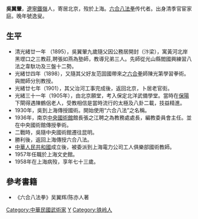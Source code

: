 {{unreferenced|time=2016-02-19T18:40:23+00:00}}
{{tone|time=2016-02-19T18:40:23+00:00}}

'''吳翼翬'''{{BD|1885年||1958年}}，[[遼寧|遼寧]][[鐵嶺|鐵嶺]]人，寄居北京，歿於上海。[[六合八法拳|六合八法拳]]传代者。出身清季官宦家庭。晚年號逸叟。

==生平==
*清光緒廿一年 （1895），吳翼翬九歲隨父因公務居開封（汴梁），寓黃河北岸黑堽口之三教莊,聘張如燕為塾師，教導兄弟三人。先師從光山縣閻國興練習八法之韋馱功及三盤十二勢。
* 光緒廿四年（1898），又隨其父好友范固國帶來之[[六合拳|六合拳]]師陳光第學習拳術。與閻師分別教授。
* 光緒廿七年（1901），其父治河工事完成後，返回北京，卜居老官街。
* 光緒三十一年（1905年），由北京願堂，考入保定北洋武備學堂。當時在[[保阳_（尚未撰寫）|保陽]]下閘得遇陳鶴侶老人，受教相信是當時流行的太極及八卦二載，技益精進。
* 1930年，吳到上海傳授國術。開始使用“六合八法”之名稱。
* 1936年，南京[[中央國術館|中央國術館]]館長張之江聘之為教務處處長，編教委員會主任。並在中央國術館傳授拳術。
* 二戰時，吳隨中央國術館遷往昆明。
* 勝利後，返回上海傳授六合八法。
* [[中華人民共和國|中華人民共和國]]成立後，被委派到上海電力公司工人俱樂部國術教師。
* 1957年任職於上海文史館。
* 1958年在上海病歿，享年七十三歲。

== 參考書籍 ==
*《六合八法拳》吴翼辉/陈亦人著

{{Authority control}}
{{DEFAULTSORT:Wu yihui}}
[[Category:中華民國武術家|Category:中華民國武術家]]
[[Category:吴姓|Y]]
[[Category:铁岭人|Category:铁岭人]]